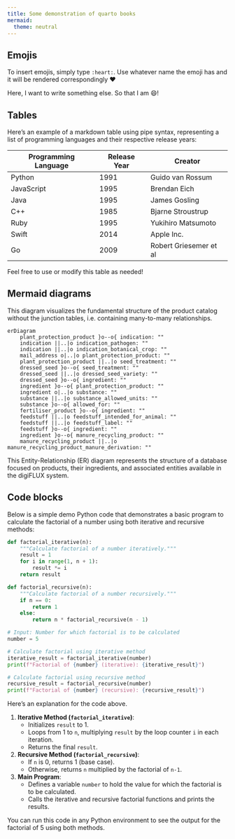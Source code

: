 ```yaml
---
title: Some demonstration of quarto books
mermaid: 
  theme: neutral
---
```


## Emojis

To insert emojis, simply type `:heart:`. Use whatever name the emoji has and it will be rendered correspondingly ❤️

Here, I want to write something else. So that I am 😄!

## Tables

Here's an example of a markdown table using pipe syntax, representing a list of programming languages and their respective release years:

| Programming Language | Release Year | Creator                |
|----------------------|--------------|------------------------|
| Python               | 1991         | Guido van Rossum       |
| JavaScript           | 1995         | Brendan Eich           |
| Java                 | 1995         | James Gosling          |
| C++                  | 1985         | Bjarne Stroustrup      |
| Ruby                 | 1995         | Yukihiro Matsumoto     |
| Swift                | 2014         | Apple Inc.             |
| Go                   | 2009         | Robert Griesemer et al |

Feel free to use or modify this table as needed!

## Mermaid diagrams

This diagram visualizes the fundamental structure of the product catalog without the junction tables, i.e. containing many-to-many relationships.

:::{.column-page}

```mermaid
erDiagram
    plant_protection_product }o--o{ indication: ""
    indication ||..|o indication_pathogen: ""
    indication ||..|o indication_botanical_crop: ""
    mail_address o|..|o plant_protection_product: ""
    plant_protection_product ||..|o seed_treatment: ""
    dressed_seed }o--o{ seed_treatment: ""
    dressed_seed ||..|o dressed_seed_variety: ""
    dressed_seed }o--o{ ingredient: ""
    ingredient }o--o{ plant_protection_product: ""
    ingredient o|..|o substance: ""
    substance ||..|o substance_allowed_units: ""
    substance }o--o{ allowed_for: ""
    fertiliser_product }o--o{ ingredient: ""
    feedstuff ||..|o feedstuff_intended_for_animal: ""
    feedstuff ||..|o feedstuff_label: ""
    feedstuff }o--o{ ingredient: ""
    ingredient }o--o{ manure_recycling_product: ""
    manure_recycling_product ||..|o manure_recycling_product_manure_derivation: ""
```

:::

This Entity-Relationship (ER) diagram represents the structure of a database focused on products, their ingredients, and associated entities available in the digiFLUX system.

## Code blocks

Below is a simple demo Python code that demonstrates a basic program to calculate the factorial of a number using both iterative and recursive methods:

```python
def factorial_iterative(n):
    """Calculate factorial of a number iteratively."""
    result = 1
    for i in range(1, n + 1):
        result *= i
    return result

def factorial_recursive(n):
    """Calculate factorial of a number recursively."""
    if n == 0:
        return 1
    else:
        return n * factorial_recursive(n - 1)

# Input: Number for which factorial is to be calculated
number = 5

# Calculate factorial using iterative method
iterative_result = factorial_iterative(number)
print(f"Factorial of {number} (iterative): {iterative_result}")

# Calculate factorial using recursive method
recursive_result = factorial_recursive(number)
print(f"Factorial of {number} (recursive): {recursive_result}")
```

Here's an explanation for the code above.

1. **Iterative Method (`factorial_iterative`)**:
   - Initializes `result` to 1.
   - Loops from 1 to `n`, multiplying `result` by the loop counter `i` in each iteration.
   - Returns the final `result`.

2. **Recursive Method (`factorial_recursive`)**:
   - If `n` is 0, returns 1 (base case).
   - Otherwise, returns `n` multiplied by the factorial of `n-1`.

3. **Main Program**:
   - Defines a variable `number` to hold the value for which the factorial is to be calculated.
   - Calls the iterative and recursive factorial functions and prints the results.

You can run this code in any Python environment to see the output for the factorial of 5 using both methods.